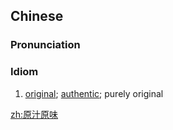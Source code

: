 ==Chinese==
{{zh-forms}}

===Pronunciation===
{{zh-pron
|m=yuánzhīyuánwèi
|c=jyun4 zap1 jyun4 mei6
|cat=id
}}

===Idiom===
{{zh-idiom}}

# [[original]]; [[authentic]]; purely original

[[zh:原汁原味]]